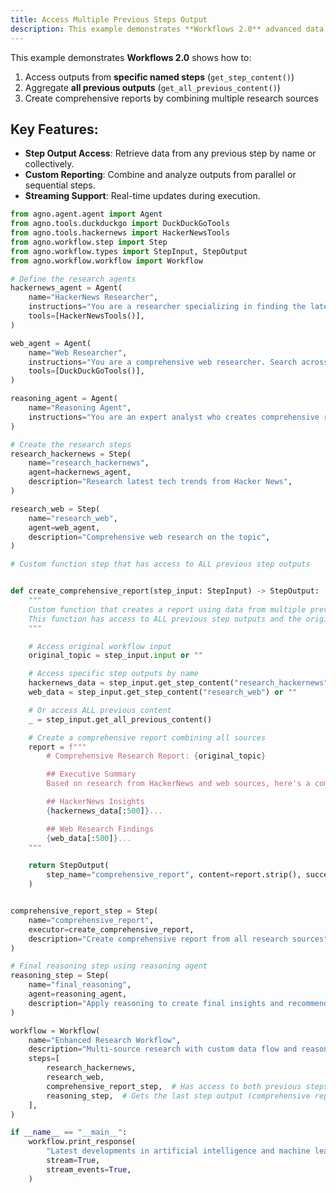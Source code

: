 ```yaml
---
title: Access Multiple Previous Steps Output
description: This example demonstrates **Workflows 2.0** advanced data flow capabilities
---
```


This example demonstrates **Workflows 2.0** shows how to:
1. Access outputs from **specific named steps** (`get_step_content()`)
2. Aggregate **all previous outputs** (`get_all_previous_content()`)
3. Create comprehensive reports by combining multiple research sources

## Key Features:
- **Step Output Access**: Retrieve data from any previous step by name or collectively.
- **Custom Reporting**: Combine and analyze outputs from parallel or sequential steps.
- **Streaming Support**: Real-time updates during execution.

```python access_multiple_previous_steps_output.py
from agno.agent.agent import Agent
from agno.tools.duckduckgo import DuckDuckGoTools
from agno.tools.hackernews import HackerNewsTools
from agno.workflow.step import Step
from agno.workflow.types import StepInput, StepOutput
from agno.workflow.workflow import Workflow

# Define the research agents
hackernews_agent = Agent(
    name="HackerNews Researcher",
    instructions="You are a researcher specializing in finding the latest tech news and discussions from Hacker News. Focus on startup trends, programming topics, and tech industry insights.",
    tools=[HackerNewsTools()],
)

web_agent = Agent(
    name="Web Researcher",
    instructions="You are a comprehensive web researcher. Search across multiple sources including news sites, blogs, and official documentation to gather detailed information.",
    tools=[DuckDuckGoTools()],
)

reasoning_agent = Agent(
    name="Reasoning Agent",
    instructions="You are an expert analyst who creates comprehensive reports by analyzing and synthesizing information from multiple sources. Create well-structured, insightful reports.",
)

# Create the research steps
research_hackernews = Step(
    name="research_hackernews",
    agent=hackernews_agent,
    description="Research latest tech trends from Hacker News",
)

research_web = Step(
    name="research_web",
    agent=web_agent,
    description="Comprehensive web research on the topic",
)

# Custom function step that has access to ALL previous step outputs


def create_comprehensive_report(step_input: StepInput) -> StepOutput:
    """
    Custom function that creates a report using data from multiple previous steps.
    This function has access to ALL previous step outputs and the original workflow message.
    """

    # Access original workflow input
    original_topic = step_input.input or ""

    # Access specific step outputs by name
    hackernews_data = step_input.get_step_content("research_hackernews") or ""
    web_data = step_input.get_step_content("research_web") or ""

    # Or access ALL previous content
    _ = step_input.get_all_previous_content()

    # Create a comprehensive report combining all sources
    report = f"""
        # Comprehensive Research Report: {original_topic}

        ## Executive Summary
        Based on research from HackerNews and web sources, here's a comprehensive analysis of {original_topic}.

        ## HackerNews Insights
        {hackernews_data[:500]}...

        ## Web Research Findings
        {web_data[:500]}...
    """

    return StepOutput(
        step_name="comprehensive_report", content=report.strip(), success=True
    )


comprehensive_report_step = Step(
    name="comprehensive_report",
    executor=create_comprehensive_report,
    description="Create comprehensive report from all research sources",
)

# Final reasoning step using reasoning agent
reasoning_step = Step(
    name="final_reasoning",
    agent=reasoning_agent,
    description="Apply reasoning to create final insights and recommendations",
)

workflow = Workflow(
    name="Enhanced Research Workflow",
    description="Multi-source research with custom data flow and reasoning",
    steps=[
        research_hackernews,
        research_web,
        comprehensive_report_step,  # Has access to both previous steps
        reasoning_step,  # Gets the last step output (comprehensive report)
    ],
)

if __name__ == "__main__":
    workflow.print_response(
        "Latest developments in artificial intelligence and machine learning",
        stream=True,
        stream_events=True,
    )
```